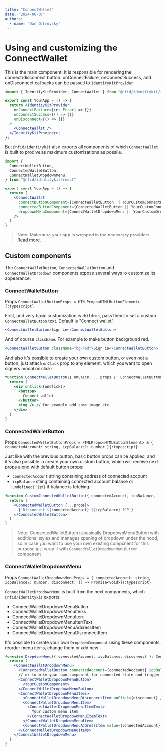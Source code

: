 ```yaml
---
title: "ConnectWallet"
date: "2024-06-03"
authors:
  - name: "Dan Ostrovsky"
---
```


# Using and customizing the ConnectWallet

This is the main component. It is responsible for rendering the connect/disconnect button.
onConnectFailure, onConnectSuccess, and onDisconnect callbacks can be passed to
`IdentityKitProvider`

```jsx
import { IdentityKitProvider, ConnectWallet } from "@nfid/identitykit/react"

export const YourApp = () => {
  return <IdentityKitProvider
    onConnectFailure={(e: Error) => {}}
    onConnectSuccess={() => {}}
    onDisconnect={() => {}}
  >
    <ConnectWallet />
  </IdentityKitProvider>;
};
```

But `@nfid/identitykit` also exports all components of which `ConnectWallet` is built to prodive as
maximum customizations as possile.

```jsx
import {
  ConnectWalletButton,
  ConnectedWalletButton,
  ConnectWalletDropdownMenu,
} from "@nfid/identitykit/react"

export const YourApp = () => {
  return (
    <ConnectWallet
      connectButtonComponent={ConnectWalletButton || YourCustomConnectButtonComponent}
      connectedButtonComponent={ConnectedWalletButton || YourCustomConnectedButtonComponent}
      dropdownMenuComponent={ConnectWalletDropdownMenu || YourCustomDropdownMenuComponent}
    />
  )
}
```

> Note: Make sure your app is wrapped in the necessary providers.
> [Read more](installation#wrap-provider).

## Custom components

The `ConnectWalletButton`, `ConnectedWalletButton` and `ConnectWalletDropdown` components expose
several ways to customize its appearance:

### ConnectWalletButton

Props `ConnectWalletButtonProps = HTMLProps<HTMLButtonElement>{:typescript}`

First, and very basic customization is `children`, pass them to set a custom `ConnectWalletButton`
text. Default is "Connect wallet".

```jsx
<ConnectWalletButton>Sign in</ConnectWalletButton>
```

And of course `className`. For example to make button background red.

```jsx
<ConnectWalletButton className="bg-red">Sign in</ConnectWalletButton>
```

And also it's possible to create your own custom button, or even not a button, just attach `onClick`
prop to any element, which you want to open signers modal on click:

```jsx
function ConnectWalletButton({ onClick, ...props }: ConnectWalletButtonProps) {
  return (
    <div onClick={onClick}>
      <button>
        Connect wallet
      </button>
      <img /> // for example add some image etc.
    </div>
  )
}
```

### ConnectedWalletButton

Props
`ConnectedWalletButtonProps = HTMLProps<HTMLButtonElement> & { connectedAccount: string, icpBalance?: number }{:typescript}`

Just like with the previous button, basic button props can be applied, and it's also possible to
create your own custom button, which will receive next props along with default button props:

- `connectedAccount` string containing address of connected account
- `icpBalance` string containing connected account balance or `undefined{:jsx}` if balance is
  fetching

```jsx
function CustomConnectedWalletButton({ connectedAccount, icpBalance, ...props }: ConnectedWalletButtonProps) {
  return (
    <ConnectedWalletButton {...props}>
      {`Disconnect ${connectedAccount} ${icpBalance} ICP`}
    </ConnectedWalletButton>
  )
}
```

> Note: ConnectedWalletButton is basically DropdownMenuButton with additional styles and manages
> opening of dropdown under the hood, so in case you want to use your own existing component for
> this purpose just wrap it with `ConnectWalletDropdownMenuButton` component

### ConnectWalletDropdownMenu

Props
`ConnectWalletDropdownMenuProps = { connectedAccount: string, icpBalance?: number, disconnect: () => Promise<void>}{:typescript}`

`ConnectWalletDropdownMenu` is built from the next components, which `@nfid/identitykit` exports:

- ConnectWalletDropdownMenuButton
- ConnectWalletDropdownMenuItems
- ConnectWalletDropdownMenuItem
- ConnectWalletDropdownMenuItemText
- ConnectWalletDropdownMenuAddressItem
- ConnectWalletDropdownMenuDisconnectItem

It's possible to create your own `DropdownComponent` using these components, reorder menu items,
change them or add new

```jsx
function DropdownMenu({ connectedAccount, icpBalance, disconnect }: ConnectWalletDropdownMenuProps) {
  return (
    <ConnectWalletDropdownMenu>
      <ConnectedWalletButton connectedAccount={connectedAccount} icpBalance={icpBalance} />
      // or to make your own component for connected state and trigger dropdown on click
      <ConnectWalletDropdownMenuButton>
        <YourCustomComponent>
      </ConnectWalletDropdownMenuButton>
      <ConnectWalletDropdownMenuItems>
        <ConnectWalletDropdownMenuDisconnectItem onClick={disconnect} />
        <ConnectWalletDropdownMenuItem>
          <ConnectWalletDropdownMenuItemText>
            Your custom menu item
          </ConnectWalletDropdownMenuItemText>
        </ConnectWalletDropdownMenuItem>
        <ConnectWalletDropdownMenuAddressItem value={connectedAccount} />
      </ConnectWalletDropdownMenuItems>
    </ConnectWalletDropdownMenu>
  )
}
```
